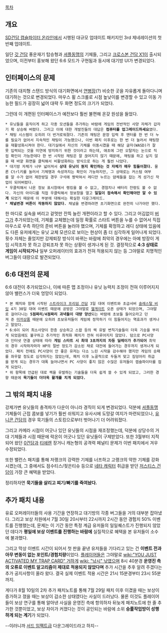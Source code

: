 [[목차]]

== 개요 ==
[[SD건담 캡슐파이터 온라인]]에서 시행된 대규모 업데이트 패키지인 3rd 제네레이션의 첫 반째 업데이트.

일단 [[갓 건담]] 풍운재기 탑승형과 [[셔플동맹]]의 기체들, 그리고 [[크로스본 건담 X1]]이 출시되었으며, 이전부터 홍보해 왔던 6:6 모드가 구현됨과 동시에 대기방 UI가 변경되었다.

== 인터페이스의 문제 ==
기존의 대치형 스탠드 방식의 대기화면에서 [[연병장]](?) 비슷한 곳을 자유롭게 돌아다니며 대기하는 것으로 변경되었다. 마우스 휠 스크롤로 시점 높낮이를 변경할 수 있고 이동 가능한 필드가 굉장히 넓어 대략 두 화면 정도의 크기가 되었다.

그런데 이 개편된 인터페이스가 예전보다 훨씬 불편해 온갖 원성을 들었다.

 * 유닛들을 움직이게 하고 각종 모션들을 추가하는 바람에 게임의 전반적인 사양 자체가 갑자기 확 상승해 버렸다. 그리고 이에 대한 개발진들의 대답은 '''컴퓨터를 업그레이드하세요'''였다.
 * 채팅 시스템이 오히려 더 번거로워졌다. 기존의 채팅은 문장 입력 후 엔터를 한 번 더 누를 필요가 없어서 지속적인 채팅이 가능했으나, 이번 패치 이후로는 한 번 더 눌러서 채팅창을 재활성화시켜야 한다. 대기실에서 자신의 기체를 이동시켰을 때 해당 글자(WASD)가 잘못 입력되는 것을 미연에 방지하기 위한 것이라고 하는데, 애초에 그런 오탈자는 눈으로 직접 확인이 가능한데다 한 번 시작된 채팅은 잘 끊어지지 않기 때문에, 채팅을 하고 싶지 않을 때 바깥 화면을 클릭해서 비활성화하는 방식으로 하는 게 훨씬 나았다.
 * 대기방 자체가 너무 넓어져서 '''상대 유닛이 뭔지 확인하는 것 자체가 매우 힘들어졌다.''' 물론 Ctrl키를 눌러서 기체명과 속성까지는 확인이 가능하지만, 그 상태로는 커스텀 여부를 알 수가 없어 제한방일 경우 구석에 짱박혀서 레디만 누르는 얌체들을 잡는 게 성가신 작업이 되어버렸다. 
 * 우클릭해서 나온 정보 표시창에서 랭킹을 볼 수 없고, 경험치나 배터리 잔량도 볼 수 없다. 자신의 아이디를 직접 우클릭해서 정보창을 열고 '''일일이 접속해서 확인해야만 알 수 있게''' 되었기 때문에 이 부분에 대해서는 확실한 다운그레이드.
 * '''채널변경 버튼이 작동하지 않았다.''' 채널을 변경하려면 초기화면으로 완전히 나가야만 했다.

한 마디로 실속을 버리고 겉멋만 잔뜩 늘린 개편이라고 할 수 있다. 그리고 어김없이 [[버그]]가 추가되었는데, 기체를 교체했는데 일정 확률로 스타트 버튼을 누를 수 없어서 직접 마우스로 우측 하단의 준비 버튼을 눌러야 했으며, 기체를 확정하고 레디 상태에 있음에도 다른 유저에게는 유닛 교체 모션으로 보이는 현상이 좀 더 심각하게 일어나게 되었다. 횟수 자체는 줄었지만 강제퇴장 방식이 바뀌는 바람에 최악의 경우에는 아예 방장이 게임 시작조차 못 하고 강퇴조차 못 하는 상황이 생겨나게 된 것. 결정적으로 '''4:3 상태로 게임이 시작되거나''' 일부 오퍼레이터의 효과가 전혀 적용되지 않는 등 그야말로 치명적인 버그들이 대량으로 발견되었다.

== 6:6 대전의 문제 ==
6:6 대전이 추가되었으나, 이에 따른 맵 조정이나 유닛 능력치 조정이 전혀 이루어지지 않아 밸런스가 더욱 엉망이 되었다.

 * 본 패치와 함께 시작된 [[스트라이크 프리덤 건담]] 3일 대여 이벤트와 초급서버 [[솔레스탈 비잉]] 4기 30일 대여 이벤트 때문에 공방은 그야말로 [[헬게이트]] 오픈 상태가 되었으며, 그야말로 걸어다니는 '''5점짜리/4점짜리 과녁들이 대량 양산'''되는 바람에 초보들 들어오라고 던져 준 [[미끼]]상품 때문에 오히려 초보유저들이 게임에 정착하기 더 힘들어지는 역효과가 생겨나고 말았다.
 * 6:6이 되어 최소사양이 한층 상승하고 스왑 등의 렉 유발 변칙기술들이 더욱 기승을 부리게 되었음에도 불구하고 추가적인 최적화 패치가 전혀 이루어지지 않았다. 덤으로 PC사양과 인터넷 연결 상태에 따라 '''게임 스타트 시 최대 3초까지의 차등 딜레이가 추가되어''' 최악의 경우 시작하자마자 HP의 절반 정도가 감소된 채로 대전에 들어가는 경우까지 생겨나게 되었다. 패치 전에도 PC사양이 안 좋은 유저는 다소 느린 시작을 감수해야 했지만 게임의 승패를 좌우할 정도로 심각하지는 않았는데, 패치 이후 노골적으로 두들겨 맞고 짐덩어리 취급을 받게 되는 경우가 대폭 늘어나면서 PC 사양이 좋지 않은 수많은 유저들이 캡슐파이터를 접게 되었다.
 * 위 항목에 언급된 대로 렉을 유발하는 기술들을 더욱 쉽게 쓸 수 있게 되었고, 그러한 경향 때문에 '''묵기들이 더더욱 활개를 치게 되었다.'''

== 그 밖의 패치 내용 ==
강제가변 유닛들의 충격파가 다운이 아니라 경직이 되게 변경되었다. 덕분에 [[셔플동맹]] 기체들이 근접 콤보를 넣기가 훨씬 쉬워지고 유사시에 도망갈 여지가 마련되었으나, [[유니콘 건담]]의 경우 묵기들의 스토킹으로부터 벗어나기 더 어려워졌다.

그리고 카메라 시점이 어긋나 있던 유닛들의 시점을 재조정했는데, 덕분에 상당수의 거대 기체들과 시점 때문에 락온이 어긋나 있던 유닛들이 구제받았다. 또한 3월부터 지적되어 왔던 [[0건담]]과 [[티에렌]] 장거니 캐논형의 공격력 페널티 문제가 이번 패치에서 겨우 수정되었다.

또한 밸런스 패치를 통해 저랭크의 강력한 기체를 너프하고 고랭크의 약한 기체를 강화시켰는데, 그 중에서도 점수티스/젖은티슈 등으로 [[네타 캐릭터]] 취급을 받던 [[저스티스 건담]]이 가장 큰 혜택을 받았다.

정리하자면 '''묵기들을 살리고 찌기/빠기를 죽여놨다.'''

== 추가 패치 내용 ==
유료 오퍼레이터들의 사용 기간을 연장하고 대기방의 각종 버그들을 거의 대부분 잡아냈다. 그리고 보상 차원에서 7월 30일 20시부터 22시까지 2시간 동안 경험치 50% 이벤트를 진행했는데, 문제는 이 기간 동안 특정 계급 유저들의 일일퀘스트가 진행되지 않았던 데다가 '''평일에 보상 이벤트를 진행하는 바람에''' 실질적으로 혜택을 본 유저들이 소수에 불과했다.

그리고 막상 이벤트 시간이 되어서 첫 판을 끝낸 유저들을 기다리고 있는 건 '''이벤트 전과 아무 변동이 없는 포인트/경험치량'''이었다.  [[플레이어]]들은 그야말로 [[wiki:"YOU JUST ACTIVATED MY TRAP CARD" 거하게]] [[wiki: "낚시" 낚였으며]] 8시 40분경 '''운영진 측의 오류로 이벤트 알고리즘이 제대로 적용되지 않았다며''' 추가 시간을 추후 알려 주겠다는 추가 공지사항이 올라 왔다. 결국 실제 이벤트 적용 시간은 21시 15분경부터 23시 55분까지.

게다가 8월 10일의 2차 추가 패치노트를 통해 7월 29일 패치 이후 이겼을 때는 보상이 증가하고 졌을 때는 보상이 감소한 상태였다는 사실이 드러났다. 물론 이것도 플레이어들이 보상 연구를 통해 알아낸 사실을 운영진 측에 항의하자 뒤늦게 패치노트에 한 줄 추가한 것뿐이었고, 보상 차이가 커졌다는 것이 공인되는 바람에 소위 '''승률작업방이 성행하게 되는 계기'''가 되었다.

--이러니까 [[서드 임팩트]]급 다운그레이드라고 하지--
